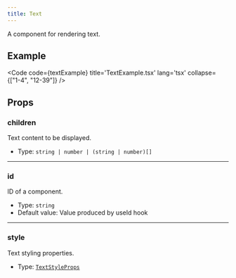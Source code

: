 ```yaml
---
title: Text
---
```


A component for rendering text.

## Example

<Code code={textExample} title='TextExample.tsx' lang='tsx' collapse={["1-4", "12-39"]} />

## Props

### children
Text content to be displayed.

- Type: `string | number | (string | number)[]`

---

### id
ID of a component.

- Type: `string`
- Default value: Value produced by useId hook

---

### style
Text styling properties.

- Type: [`TextStyleProps`](/reference/ts-sdk/props/text-style-props)

